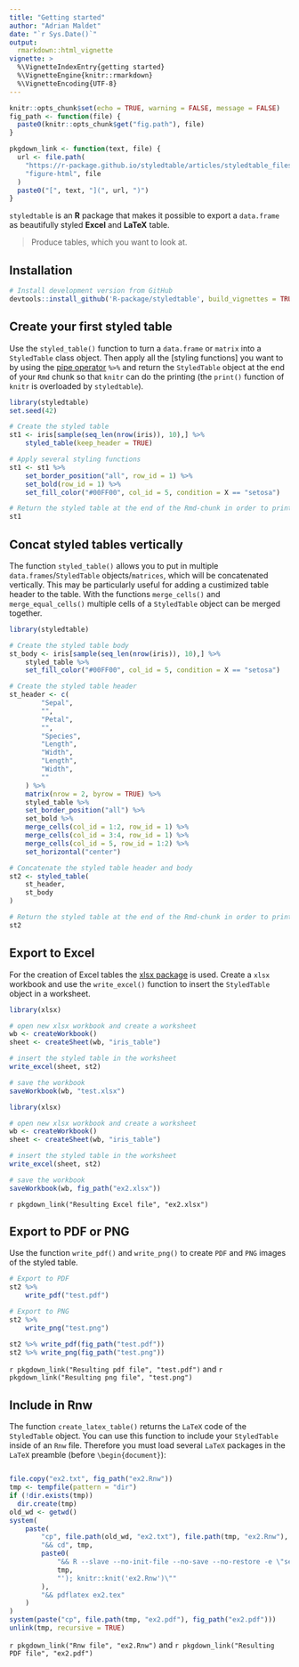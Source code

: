 ```yaml
---
title: "Getting started"
author: "Adrian Maldet"
date: "`r Sys.Date()`"
output: 
  rmarkdown::html_vignette
vignette: >
  %\VignetteIndexEntry{getting started}
  %\VignetteEngine{knitr::rmarkdown}
  %\VignetteEncoding{UTF-8}
---
```


```r
knitr::opts_chunk$set(echo = TRUE, warning = FALSE, message = FALSE)
fig_path <- function(file) {
  paste0(knitr::opts_chunk$get("fig.path"), file)
}

pkgdown_link <- function(text, file) {
  url <- file.path(
    "https://r-package.github.io/styledtable/articles/styledtable_files",
    "figure-html", file
  )
  paste0("[", text, "](", url, ")")
}
```

`styledtable` is an **R** package that makes it possible to export a
`data.frame` as beautifully styled **Excel** and **LaTeX** table.

> Produce tables, which you want to look at.

## Installation

```r
# Install development version from GitHub
devtools::install_github('R-package/styledtable', build_vignettes = TRUE)
```

## Create your first styled table

Use the `styled_table()` function to turn a `data.frame` or `matrix` into a
`StyledTable` class object.
Then apply all the [styling functions] you want to by using the [pipe operator] `%>%`
and return the `StyledTable` object at the end of your `Rmd` chunk so that `knitr` can
do the printing (the `print()` function of `knitr` is overloaded by `styledtable`).

```r
library(styledtable)
set.seed(42)

# Create the styled table
st1 <- iris[sample(seq_len(nrow(iris)), 10),] %>%
    styled_table(keep_header = TRUE)

# Apply several styling functions
st1 <- st1 %>%
    set_border_position("all", row_id = 1) %>%
    set_bold(row_id = 1) %>%
    set_fill_color("#00FF00", col_id = 5, condition = X == "setosa")

# Return the styled table at the end of the Rmd-chunk in order to print it
st1
```

## Concat styled tables vertically
The function `styled_table()` allows you to put in multiple 
`data.frames`/`StyledTable` objects/`matrices`, which
will be concatenated vertically. This may be particularly useful for
adding a custimized table header to the table. With the functions `merge_cells()` 
and `merge_equal_cells()` multiple cells of a `StyledTable` object can be 
merged together.

```r
library(styledtable)

# Create the styled table body
st_body <- iris[sample(seq_len(nrow(iris)), 10),] %>%
    styled_table %>%
    set_fill_color("#00FF00", col_id = 5, condition = X == "setosa")

# Create the styled table header
st_header <- c(
        "Sepal",
        "",
        "Petal",
        "",
        "Species",
        "Length",
        "Width",
        "Length",
        "Width",
        ""
    ) %>%
    matrix(nrow = 2, byrow = TRUE) %>%
    styled_table %>%
    set_border_position("all") %>%
    set_bold %>%
    merge_cells(col_id = 1:2, row_id = 1) %>%
    merge_cells(col_id = 3:4, row_id = 1) %>%
    merge_cells(col_id = 5, row_id = 1:2) %>%
    set_horizontal("center")

# Concatenate the styled table header and body
st2 <- styled_table(
    st_header,
    st_body
)

# Return the styled table at the end of the Rmd-chunk in order to print it
st2
```

## Export to Excel
For the creation of Excel tables the [xlsx package] is used. Create a `xlsx` 
workbook and use the `write_excel()` function to insert the `StyledTable` 
object in a worksheet.

```r
library(xlsx)

# open new xlsx workbook and create a worksheet
wb <- createWorkbook()
sheet <- createSheet(wb, "iris_table")

# insert the styled table in the worksheet
write_excel(sheet, st2)

# save the workbook
saveWorkbook(wb, "test.xlsx")
```

```r
library(xlsx)

# open new xlsx workbook and create a worksheet
wb <- createWorkbook()
sheet <- createSheet(wb, "iris_table")

# insert the styled table in the worksheet
write_excel(sheet, st2)

# save the workbook
saveWorkbook(wb, fig_path("ex2.xlsx"))
```

`r pkgdown_link("Resulting Excel file", "ex2.xlsx")`

## Export to PDF or PNG

Use the function `write_pdf()` and `write_png()` to create `PDF` and `PNG`
images of the styled table.

```r
# Export to PDF
st2 %>%
    write_pdf("test.pdf")

# Export to PNG
st2 %>%
    write_png("test.png")
```

```r
st2 %>% write_pdf(fig_path("test.pdf"))
st2 %>% write_png(fig_path("test.png"))
```

`r pkgdown_link("Resulting pdf file", "test.pdf")` and
`r pkgdown_link("Resulting png file", "test.png")`

## Include in Rnw
The function `create_latex_table()` returns the `LaTeX` code of the `StyledTable` 
object. You can use this function to include your `StyledTable` inside of an `Rnw` file.
Therefore you must load several `LaTeX` packages in the `LaTeX` preamble
(before `\begin{document}`):

```r
```

```r
file.copy("ex2.txt", fig_path("ex2.Rnw"))
tmp <- tempfile(pattern = "dir")
if (!dir.exists(tmp))
  dir.create(tmp)
old_wd <- getwd()
system(
    paste(
        "cp", file.path(old_wd, "ex2.txt"), file.path(tmp, "ex2.Rnw"),
        "&& cd", tmp,
        paste0(
            "&& R --slave --no-init-file --no-save --no-restore -e \"setwd('",
            tmp, 
            "'); knitr::knit('ex2.Rnw')\""
        ),
        "&& pdflatex ex2.tex"
    )
)
system(paste("cp", file.path(tmp, "ex2.pdf"), fig_path("ex2.pdf")))
unlink(tmp, recursive = TRUE)
```

`r pkgdown_link("Rnw file", "ex2.Rnw")` and 
`r pkgdown_link("Resulting PDF file", "ex2.pdf")`

[xlsx package]: https://cran.r-project.org/web/packages/xlsx/xlsx.pdf
[pipe operator]: https://style.tidyverse.org/pipes.html
